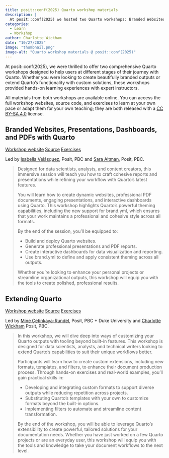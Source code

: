 ```yaml
---
title: posit::conf(2025) Quarto workshop materials
description: |
  At posit::conf(2025) we hosted two Quarto workshops: Branded Websites, Presentations, Dashboards, and PDFs with Quarto; and Extending Quarto. The materials from both workshops are freely available for anyone to learn from or use in their own teaching.
categories:
  - Learn
  - Workshop
author: Charlotte Wickham
date: "10/27/2025"
image: "thumbnail.png"
image-alt: "Quarto workshop materials @ posit::conf(2025)"
---
```


At posit::conf(2025), we were thrilled to offer two comprehensive Quarto workshops designed to help users at different stages of their journey with Quarto. Whether you were looking to create beautifully branded outputs or extend Quarto's functionality with custom solutions, these workshops provided hands-on learning experiences with expert instructors.

All materials from both workshops are available online. You can access the full workshop websites, source code, and exercises to learn at your own pace or adapt them for your own teaching; they are both released with a [CC BY-SA 4.0](https://creativecommons.org/licenses/by-sa/4.0/) license.

## Branded Websites, Presentations, Dashboards, and PDFs with Quarto

[Workshop website](https://posit-conf-2025.github.io/quarto-brand/){.btn .btn-primary .rounded} 
[<i class="bi bi-github"></i> Source](https://github.com/posit-conf-2025/quarto-brand/){.btn .btn-primary .rounded} 
[<i class="bi bi-github"></i> Exercises](https://github.com/posit-dev/quarto-brand-exercises/){.btn .btn-primary .rounded} 

Led by [Isabella Velásquez](https://ivelasq.rbind.io/), Posit, PBC and [Sara Altman](https://www.linkedin.com/in/sarakaltman), Posit, PBC.

> Designed for data scientists, analysts, and content creators, this immersive session will teach you how to craft cohesive reports and presentations while refining your workflow with Quarto’s latest features.
>
> You will learn how to create dynamic websites, professional PDF documents, engaging presentations, and interactive dashboards using Quarto. This workshop highlights Quarto's powerful theming capabilities, including the new support for brand.yml, which ensures that your work maintains a professional and cohesive style across all formats.
>
> By the end of the session, you’ll be equipped to:
>
> * Build and deploy Quarto websites.
> * Generate professional presentations and PDF reports.
> * Create interactive dashboards for data visualization and reporting.
> * Use brand.yml to define and apply consistent theming across all outputs.
> 
> Whether you're looking to enhance your personal projects or streamline organizational outputs, this workshop will equip you with the tools to create polished, professional results.

## Extending Quarto

[Workshop website](https://posit-conf-2025.github.io/quarto-extend/){.btn .btn-primary .rounded} 
[<i class="bi bi-github"></i> Source](https://github.com/posit-conf-2025/quarto-extend/){.btn .btn-primary .rounded} 
[<i class="bi bi-github"></i> Exercises](https://github.com/posit-conf-2025/quarto-extend-exercises/){.btn .btn-primary .rounded} 

Led by [Mine Çetinkaya-Rundel](https://mine-cr.com/), Posit, PBC + Duke University and [Charlotte Wickham](https://www.cwick.co.nz/) Posit, PBC.

> In this workshop, we will dive deep into ways of customizing your Quarto
> outputs with tooling beyond built-in features. This workshop is designed
> for data scientists, analysts, and technical writers looking to extend
> Quarto’s capabilities to suit their unique workflows better.
> 
> Participants will learn how to create custom extensions, including new
> formats, templates, and filters, to enhance their document production
> process. Through hands-on exercises and real-world examples, you’ll gain
> practical skills in:
> 
> - Developing and integrating custom formats to support diverse outputs
>   while reducing repetition across projects.
> - Substituting Quarto’s templates with your own to customize formats
>   beyond the built-in options.
> - Implementing filters to automate and streamline content
>   transformation.
> 
> By the end of the workshop, you will be able to leverage Quarto’s
> extensibility to create powerful, tailored solutions for your
> documentation needs. Whether you have just worked on a few Quarto
> projects or are an everyday user, this workshop will equip you with the
> tools and knowledge to take your document workflows to the next level.
